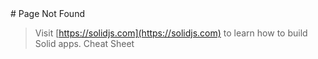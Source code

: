 
<main>
# Page Not Found

> Visit [https://solidjs.com](https://solidjs.com) to learn how to build Solid apps. <Link href="/">Cheat Sheet</Link>
</main>
